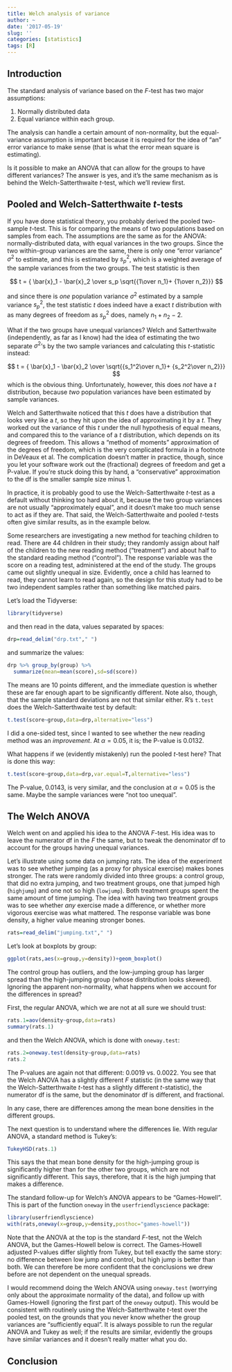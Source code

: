```yaml
---
title: Welch analysis of variance
author: ~
date: '2017-05-19'
slug: ''
categories: [statistics]
tags: [R]
---
```


## Introduction

The standard analysis of variance based on the $F$-test has two major assumptions:

1. Normally distributed data
1. Equal variance within each group.

The analysis can handle a certain amount of non-normality, but the equal-variance assumption is important because it is required for the idea of "an" error variance to make sense (that is what the error mean square is estimating). 

Is it possible to make an ANOVA that can allow for the groups to have different variances? The answer is yes, and it's the same mechanism as is behind the Welch-Satterthwaite $t$-test, which we'll review first.

## Pooled and Welch-Satterthwaite $t$-tests

If you have done statistical theory, you probably derived the pooled two-sample $t$-test. This is for comparing the means of two populations based on samples from each. The assumptions are the same as for the ANOVA: normally-distributed data, with equal variances in the two groups. Since the two within-group variances are the same, there is only one "error variance" $\sigma^2$ to estimate, and this is estimated by $s_p^2$, which is a weighted average of the sample variances from the two groups. The test statistic is then 

$$ t =  { \bar{x}_1 - \bar{x}_2 \over
          s_p \sqrt{{1\over n_1}+ {1\over n_2}}} $$
          
and since there is *one* population variance $\sigma^2$ estimated by a sample variance $s_p^2$, the test statistic $t$ does indeed have a exact $t$ distribution with as many degrees of freedom as $s_p^2$ does, namely $n_1+n_2-2$. 

What if the two groups have unequal variances? Welch and Satterthwaite (independently, as far as I know) had the idea of estimating the two  separate $\sigma^2$'s by the two sample variances and calculating this $t$-statistic instead:

$$ t =  { \bar{x}_1 - \bar{x}_2 \over
          \sqrt{{s_1^2\over n_1}+ {s_2^2\over n_2}}} $$
which is the obvious thing. Unfortunately, however, this does *not* have a $t$ distribution, because *two* population variances have been estimated by sample variances.

Welch and Satterthwaite noticed that this $t$ does have a distribution that looks very like a $t$, so they hit upon the idea of approximating it by a $t$. They worked out the variance of this $t$ under the null hypothesis of equal means, and compared this to the variance of a $t$ distribution, which depends on its degrees of freedom. This allows a "method of moments" approximation of the degrees of freedom, which is the very complicated formula in a footnote in DeVeaux et al. The complication doesn't matter in practice, though, since you let your software work out the (fractional) degrees of freedom and get a P-value. If you're stuck doing this by hand, a "conservative" approximation to the df is the smaller sample size minus 1.

In practice, it is probably good to use the Welch-Satterthwaite $t$-test as a default without thinking too hard about it, because the two group variances are not usually "approximately equal", and it doesn't make too much sense to act as if they are. That said, the Welch-Satterthwaite and pooled $t$-tests often give similar results, as in the example below.

Some researchers are investigating a new method for teaching children to read. There are 44 children in their study; they randomly assign about half of the children to the new reading method ("treatment") and about half to the standard reading method ("control"). The response variable was the score on a reading test, administered at the end of the study.
The groups came out slightly unequal in size. Evidently, once a child has learned to read, they cannot learn to read again, so the design for this study had to be two independent samples rather than something like matched pairs.

Let's load the Tidyverse:

```r
library(tidyverse)
```

and then read in the data, values separated by spaces:

```r
drp=read_delim("drp.txt"," ")
```

and summarize the values:

```r
drp %>% group_by(group) %>% 
  summarize(mean=mean(score),sd=sd(score))
```

The means are 10 points different, and the immediate question is whether these are far enough apart to be significantly different. Note also, though, that the sample standard deviations are not that similar either. R's `t.test` does the Welch-Satterthwaite test by default:

```r
t.test(score~group,data=drp,alternative="less")
```

I did a one-sided test, since I wanted to see whether the new reading method was an *improvement*. At $\alpha=0.05$, it is; the P-value is 0.0132.

What happens if we (evidently mistakenly) run the pooled $t$-test here? That is done this way:

```r
t.test(score~group,data=drp,var.equal=T,alternative="less")
```

The P-value, 0.0143, is very similar, and the conclusion at $\alpha=0.05$ is the same. Maybe the sample variances were "not too unequal".

## The Welch ANOVA

Welch went on and applied his idea to the ANOVA $F$-test. His idea was to leave the numerator df in the $F$ the same, but to tweak the denominator df to account for the groups having unequal variances. 

Let's illustrate using some data on jumping rats. The idea of the experiment was to see whether jumping (as a proxy for physical exercise) makes bones stronger. The rats were randomly divided into three groups: a control group, that did no extra jumping, and two treatment groups, one that jumped high (`highjump`) and one not so high (`lowjump`). Both treatment groups spent the same amount of time jumping. The idea with having two treatment groups was to see whether *any* exercise made a difference, or whether more vigorous exercise was what mattered. The response variable was bone density, a higher value meaning stronger bones.

```r
rats=read_delim("jumping.txt"," ")
```

Let's look at boxplots by group:

```r
ggplot(rats,aes(x=group,y=density))+geom_boxplot()
```

The control group has outliers, and the low-jumping group has larger spread than the high-jumping group (whose distribution looks skewed). Ignoring the apparent non-normality, what happens when we account for the differences in spread?

First, the regular ANOVA, which we are not at all sure we should trust:

```r
rats.1=aov(density~group,data=rats)
summary(rats.1)
```

and then the Welch ANOVA, which is done with `oneway.test`:

```r
rats.2=oneway.test(density~group,data=rats)
rats.2
```

The P-values are again not that different: 0.0019 vs.\ 0.0022. You see that the Welch ANOVA has a slightly different $F$ statistic (in the same way that the Welch-Satterthwaite $t$-test has a slightly different $t$-statistic), the numerator df is the same, but the denominator df is different, and fractional.

In any case, there are differences among the mean bone densities in the different groups.

The next question is to understand where the differences lie. With regular ANOVA, a standard method is Tukey's:

```r
TukeyHSD(rats.1)
```

This says the that mean bone density for the high-jumping group is significantly higher than for the other two groups, which are not significantly different. This says, therefore, that it is the high jumping that makes a difference.

The standard follow-up for Welch's ANOVA appears to be "Games-Howell". This is part of the function `oneway` in the `userfriendlyscience` package:

```r
library(userfriendlyscience)
with(rats,oneway(x=group,y=density,posthoc="games-howell"))
```

Note that the ANOVA at the top is the standard $F$-test, not the Welch ANOVA, but the Games-Howell below is correct. The Games-Howell adjusted P-values differ slightly from Tukey, but tell exactly the same story: no difference between low jump and control, but high jump is better than both. We can therefore be more confident that the conclusions we drew before are not dependent on the unequal spreads.

I would recommend doing the Welch ANOVA using `oneway.test` (worrying only about the approximate normality of the data), and follow up with Games-Howell (ignoring the first part of the `oneway` output). This would be consistent with routinely using the Welch-Satterthwaite $t$-test over the pooled test, on the grounds that you never know whether the group variances are "sufficiently equal". It is always possible to run the regular ANOVA and Tukey as well; if the results are similar, evidently the groups have similar variances and it doesn't really matter what you do.

## Conclusion

